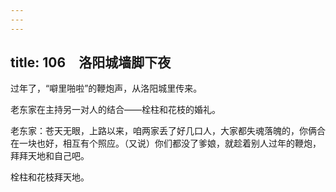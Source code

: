 ```yaml
---
---
---
```

title: 106　洛阳城墙脚下夜
---




过年了，“噼里啪啦”的鞭炮声，从洛阳城里传来。

老东家在主持另一对人的结合——栓柱和花枝的婚礼。

老东家：苍天无眼，上路以来，咱两家丢了好几口人，大家都失魂落魄的，你俩合在一块也好，相互有个照应。（又说）你们都没了爹娘，就趁着别人过年的鞭炮，拜拜天地和自己吧。

栓柱和花枝拜天地。